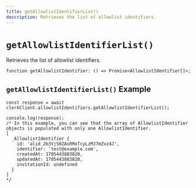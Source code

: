 ```yaml
---
title: getAllowlistIdentifierList()
description: Retrieves the list of allowlist identifiers.
---
```


# `getAllowlistIdentifierList()`

Retrieves the list of allowlist identifiers.

```tsx
function getAllowlistIdentifier: () => Promise<AllowlistIdentifier[]>;
```

## `getAllowlistIdentifierList()` Example

```tsx
const response = await clerkClient.allowlistIdentifiers.getAllowlistIdentifierList();

console.log(response);
/* In this example, you can see that the array of AllowlistIdentifier objects is populated with only one AllowlistIdentifier.
[
  _AllowlistIdentifier {
    id: 'alid_2b3VjS02AsRMoTcyLzMJ7mZvz4J',
    identifier: 'test@example.com',
    createdAt: 1705443883820,
    updatedAt: 1705443883820,
    invitationId: undefined
  }
]
*/
```